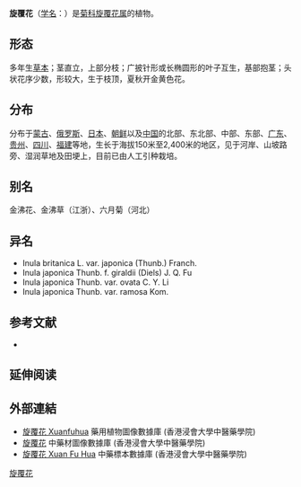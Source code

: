 {{Speciesbox
| name = 旋覆花
| status = 
| status_system = 
| image =
| genus = Inula
| species = japonica
| authority = Thunb.
}}

'''旋覆花'''（[[学名|学名]]：{{lang|la|''Inula japonica''}}）是[[菊科|菊科]][[旋覆花属|旋覆花属]]的植物。

==形态==
多年生[[草本|草本]]；茎直立，上部分枝；广披针形或长椭圆形的叶子互生，基部抱茎；头状花序少数，形较大，生于枝顶，夏秋开金黄色花。

==分布==
分布于[[蒙古|蒙古]]、[[俄罗斯|俄罗斯]]、[[日本|日本]]、[[朝鲜|朝鲜]]以及[[中国|中国]]的北部、东北部、中部、东部、[[广东|广东]]、[[贵州|贵州]]、[[四川|四川]]、[[福建|福建]]等地，生长于海拔150米至2,400米的地区，见于河岸、山坡路旁、湿润草地及田埂上，目前已由人工引种栽培。

== 别名 ==
金沸花、金沸草（江浙）、六月菊（河北）

== 异名 ==
* Inula britanica L. var. japonica (Thunb.) Franch.
* Inula japonica Thunb. f. giraldii (Diels) J. Q. Fu
* Inula japonica Thunb. var. ovata C. Y. Li
* Inula japonica Thunb. var. ramosa Kom.

== 参考文献 ==
<div class="references-small">
* {{cite web| url =http://www.bioinfo.cn/db05/KmzwSpecies.php?action=view&id=4908| title =旋覆花| work =《中国高等植物数据库全库》| publisher =中国科学院微生物研究所| author =昆明植物研究所| accessdate =2009-02-25| deadurl =yes| archiveurl =https://web.archive.org/web/20160305040225/http://www.bioinfo.cn/db05/KmzwSpecies.php?action=view&id=4908| archivedate =2016-03-05}}
</div>

== 延伸阅读 ==
{{Wikisource further reading}}

==外部連結==
* [http://libproject.hkbu.edu.hk/was40/detail?lang=ch&channelid=1288&searchword=herb_id=D00695 旋覆花 Xuanfuhua] 藥用植物圖像數據庫 (香港浸會大學中醫藥學院) {{zh}}{{en}}
*[https://sys01.lib.hkbu.edu.hk/cmed/mmid/detail.php?pid=B00322 旋覆花] 中藥材圖像數據庫  (香港浸會大學中醫藥學院) {{zh}}{{en}} 
* [http://libproject.hkbu.edu.hk/was40/outline?page=1&channelid=44273&searchword=%E6%97%8B%E8%A6%86%E8%8A%B1&sortfield=+name_chi_sort 旋覆花 Xuan Fu Hua] {{Wayback|url=http://libproject.hkbu.edu.hk/was40/outline?page=1&channelid=44273&searchword=%E6%97%8B%E8%A6%86%E8%8A%B1&sortfield=+name_chi_sort |date=20150714164153 }} 中藥標本數據庫 (香港浸會大學中醫藥學院) {{zh-hant}}{{en}}
{{Taxonbar|from=Q11085405}}

[[Category:旋覆花属|旋覆花]]


{{植物小作品}}